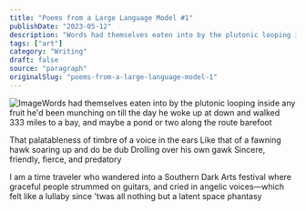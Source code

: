 ```yaml
---
title: "Poems from a Large Language Model #1"
publishDate: "2023-05-12"
description: "Words had themselves eaten into by the plutonic looping inside any fruit he&apos;d been munching on till the day he woke up at down and walked 333 mi......"
tags: ["art"]
category: "Writing"
draft: false
source: "paragraph"
originalSlug: "poems-from-a-large-language-model-1"
---
```


![Image](https://storage.googleapis.com/papyrus_images/79ad4174c8b5b740d1f8f153d2733edb.png)Words had themselves eaten into by the plutonic looping inside any fruit he&apos;d been munching on till the day he woke up at down and walked 333 miles to a bay, and maybe a pond or two along the route barefoot

That palatableness of timbre of a voice in the ears Like that of a fawning hawk soaring up and do be dub Drolling over his own gawk Sincere, friendly, fierce, and predatory

I am a time traveler who wandered into a Southern Dark Arts festival where graceful people strummed on guitars, and cried in angelic voices—which felt like a lullaby since &apos;twas all nothing but a latent space phantasy